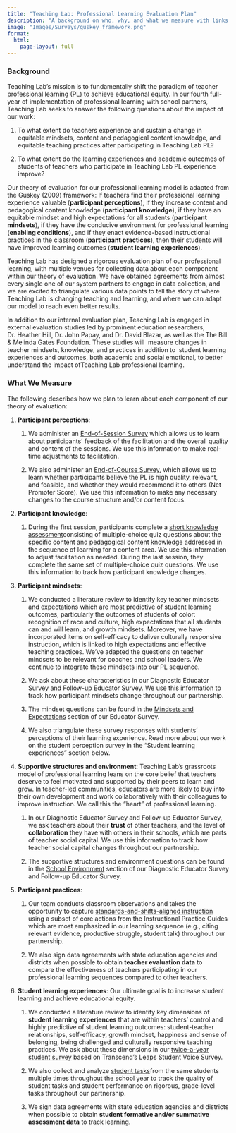 ```yaml
---
title: "Teaching Lab: Professional Learning Evaluation Plan"
description: "A background on who, why, and what we measure with links to specific survey instruments"
image: "Images/Surveys/guskey_framework.png"
format:
  html:
    page-layout: full
---
```


### **Background**

Teaching Lab’s mission is to fundamentally shift the paradigm of teacher professional learning (PL) to achieve educational equity. In our fourth full-year of implementation of professional learning with school partners, Teaching Lab seeks to answer the following questions about the impact of our work: 

1.  To what extent do teachers experience and sustain a change in equitable mindsets, content and pedagogical content knowledge, and equitable teaching practices after participating in Teaching Lab PL?

2.  To what extent do the learning experiences and academic outcomes of students of teachers who participate in Teaching Lab PL experience improve?

Our theory of evaluation for our professional learning model is adapted from the Guskey (2009) framework: If teachers find their professional learning experience valuable (**participant perceptions**), if they increase content and pedagogical content knowledge (**participant knowledge**), if they have an equitable mindset and high expectations for all students (**participant mindsets**), if they have the conducive environment for professional learning (**enabling conditions**), and if they enact evidence-based instructional practices in the classroom (**participant practices**), then their students will have improved learning outcomes (**student learning experiences**).

Teaching Lab has designed a rigorous evaluation plan of our professional learning, with multiple venues for collecting data about each component within our theory of evaluation. We have obtained agreements from almost every single one of our system partners to engage in data collection, and we are excited to triangulate various data points to tell the story of where Teaching Lab is changing teaching and learning, and where we can adapt our model to reach even better results. 

In addition to our internal evaluation plan, Teaching Lab is engaged in external evaluation studies led by prominent education researchers, Dr. Heather Hill, Dr. John Papay, and Dr. David Blazar, as well as the The Bill & Melinda Gates Foundation. These studies will  measure changes in teacher mindsets, knowledge, and practices in addition to  student learning experiences and outcomes, both academic and social emotional, to better understand the impact ofTeaching Lab professional learning.

### **What We Measure**

The following describes how we plan to learn about each component of our theory of evaluation: 

1.  **Participant perceptions**:

    1.  We administer an [End-of-Session Survey](https://docs.google.com/document/d/1hcpZOk-6IODD3ApZxWhd7_6hlsA2tVuHYWDNnGVw1RQ/edit?usp=sharing) which allows us to learn about participants’ feedback of the facilitation and the overall quality and content of the sessions. We use this information to make real-time adjustments to facilitation.

    2.  We also administer an [End-of-Course Survey](https://docs.google.com/document/d/1hcpZOk-6IODD3ApZxWhd7_6hlsA2tVuHYWDNnGVw1RQ/edit), which allows us to learn whether participants believe the PL is high quality, relevant, and feasible, and whether they would recommend it to others (Net Promoter Score). We use this information to make any necessary changes to the course structure and/or content focus.

2.  **Participant knowledge**: 

    1.  During the first session, participants complete a [short knowledge assessment](https://docs.google.com/document/d/1t43JudOR4AlIk8ALdPp1V9UgZH8mWmybrDdDp2085mQ/edit?usp=sharing)consisting of multiple-choice quiz questions about the specific content and pedagogical content knowledge addressed in the sequence of learning for a content area. We use this information to adjust facilitation as needed. During the last session, they complete the same set of multiple-choice quiz questions. We use this information to track how participant knowledge changes.

3.  **Participant mindsets**: 

    1.  We conducted a literature review to identify key teacher mindsets and expectations which are most predictive of student learning outcomes, particularly the outcomes of students of color: recognition of race and culture, high expectations that all students can and will learn, and growth mindsets. Moreover, we have incorporated items on self-efficacy to deliver culturally responsive instruction, which is linked to high expectations and effective teaching practices. We’ve adapted the questions on teacher mindsets to be relevant for coaches and school leaders. We continue to integrate these mindsets into our PL sequence.

    2.  We ask about these characteristics in our Diagnostic Educator Survey and Follow-up Educator Survey. We use this information to track how participant mindsets change throughout our partnership. 

    3.  The mindset questions can be found in the [Mindsets and Expectations](https://docs.google.com/document/d/1hcldd1oL5Y0SA3kUl1cCYeZmDIDv_KCbcT7Z4Z0tfUQ/edit?usp=sharing) section of our Educator Survey.

    4.  We also triangulate these survey responses with students’ perceptions of their learning experience. Read more about our work on the student perception survey in the “Student learning experiences” section below.

4.  **Supportive structures and environment**: Teaching Lab’s grassroots model of professional learning leans on the core belief that teachers deserve to feel motivated and supported by their peers to learn and grow. In teacher-led communities, educators are more likely to buy into their own development and work collaboratively with their colleagues to improve instruction. We call this the “heart” of professional learning. 

    1.  In our Diagnostic Educator Survey and Follow-up Educator Survey, we ask teachers about their **trust** of other teachers, and the level of **collaboration** they have with others in their schools, which are parts of teacher social capital. We use this information to track how teacher social capital changes throughout our partnership.

    2.  The supportive structures and environment questions can be found in the [School Environment](https://docs.google.com/document/d/1hcldd1oL5Y0SA3kUl1cCYeZmDIDv_KCbcT7Z4Z0tfUQ/edit?usp=sharing) section of our Diagnostic Educator Survey and Follow-up Educator Survey.

5.  **Participant practices**: 

    1.  Our team conducts classroom observations and takes the opportunity to capture [standards-and-shifts-aligned instruction](https://achievethecore.org/category/1155/printable-versions) using a subset of core actions from the Instructional Practice Guides which are most emphasized in our learning sequence (e.g., citing relevant evidence, productive struggle, student talk) throughout our partnership. 

    2.  We also sign data agreements with state education agencies and districts when possible to obtain **teacher evaluation data** to compare the effectiveness of teachers participating in our professional learning sequences compared to other teachers. 

6.  **Student learning experiences**: Our ultimate goal is to increase student learning and achieve educational equity. 

    1.  We conducted a literature review to identify key dimensions of **student learning experiences** that are within teachers’ control and highly predictive of student learning outcomes: student-teacher relationships, self-efficacy, growth mindset, happiness and sense of belonging, being challenged and culturally responsive teaching practices. We ask about these dimensions in our [twice-a-year student survey](https://docs.google.com/document/d/1BtrBPIWNtsEeJa4KTLiUHZba54tLnn_4NZe5DBPmHp0/edit) based on Transcend’s Leaps Student Voice Survey.

    2.  We also collect and analyze [student tasks](https://docs.google.com/document/d/1HXPLYYT6bMpija8BwLO707DEHUbKDHOQ7glRwpEIMUk/edit)from the same students multiple times throughout the school year to track the quality of student tasks and student performance on rigorous, grade-level tasks throughout our partnership.

    3.  We sign data agreements with state education agencies and districts when possible to obtain **student formative and/or summative assessment data** to track learning.

\
\
\

